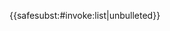 {{<includeonly>safesubst:</includeonly>#invoke:list|unbulleted}}<noinclude>
{{documentation}}
<!-- Categories go on the /doc subpage, and interwikis go on Wikidata. -->
</noinclude>